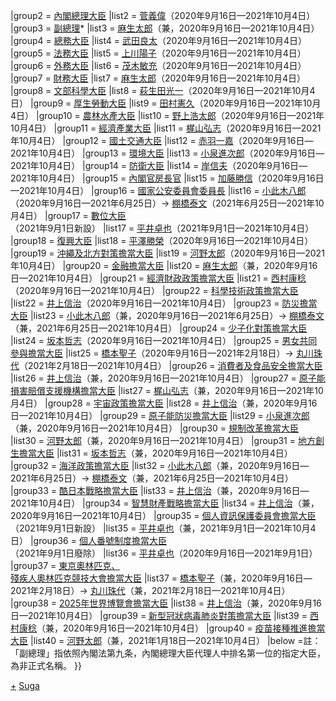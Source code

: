 {{Navbox
|name = 菅義偉內閣
|title = [[菅義偉內閣]]
|state = {{{state|collapsed}}}
|bodyclass = hlist
|list1 = {{#ifeq:{{{1}}}|nocat||
{{Navbox with columns|child
|fullwidth = true
|colstyle = text-align: center; vertical-align: middle;
|oddcolstyle = background: #e9e9e9;
|evencolstyle = background: #f9f9f9;
|col1width = 20%
|col2width = 60%
|col3width = 20%
|col1 = [[第四次安倍內閣]]<br /><small>（[[:Template:第四次安倍內閣|模板]]）</small>
|col2 = '''[[菅義偉內閣]]'''<br />（2020年9月16日—2021年10月4日）
|col3 = [[第一次岸田內閣]]<br /><small>（[[:Template:第一次岸田內閣|模板]]）</small>
}}
}}
|group2  = [[內閣總理大臣]]
|list2   = [[菅義偉]]（2020年9月16日—2021年10月4日）
|group3  = [[副總理 (日本)|副總理]]*
|list3   = [[麻生太郎]]（兼，2020年9月16日—2021年10月4日）
|group4  = [[總務大臣]]
|list4   = [[武田良太]]（2020年9月16日—2021年10月4日）
|group5  = [[法務大臣]]
|list5   = [[上川陽子]]（2020年9月16日—2021年10月4日）
|group6  = [[外務大臣 (日本)|外務大臣]]
|list6   = [[茂木敏充]]（2020年9月16日—2021年10月4日）
|group7  = [[財務大臣]]
|list7   = [[麻生太郎]]（2020年9月16日—2021年10月4日）
|group8  = [[文部科學大臣]]
|list8   = [[萩生田光一]]（2020年9月16日—2021年10月4日）
|group9  = [[厚生勞動大臣]]
|list9   = [[田村憲久]]（2020年9月16日—2021年10月4日）
|group10  = [[農林水產大臣]]
|list10   = [[野上浩太郎]]（2020年9月16日—2021年10月4日）
|group11  = [[經濟產業大臣]]
|list11   = [[梶山弘志]]（2020年9月16日—2021年10月4日）
|group12  = [[國土交通大臣]]
|list12   = [[赤羽一嘉]]（2020年9月16日—2021年10月4日）
|group13  = [[環境大臣]]
|list13   = [[小泉進次郎]]（2020年9月16日—2021年10月4日）
|group14 = [[防衛大臣]]
|list14  = [[岸信夫]]（2020年9月16日—2021年10月4日）
|group15 = [[內閣官房長官]]
|list15  = [[加藤勝信]]（2020年9月16日—2021年10月4日）
|group16 = [[國家公安委員會委員長]]
|list16  = [[小此木八郎]]（2020年9月16日—2021年6月25日）→ [[棚橋泰文]]（2021年6月25日—2021年10月4日）
|group17 = [[數位大臣]]<br>（2021年9月1日新設）
|list17 = [[平井卓也]]（2021年9月1日—2021年10月4日）
|group18 = [[復興大臣]]
|list18 = [[平澤勝榮]]（2020年9月16日—2021年10月4日）
|group19  = [[內閣府特命擔當大臣（沖繩及北方對策擔當）|沖繩及北方對策擔當大臣]]
|list19   = [[河野太郎]]（2020年9月16日—2021年10月4日）
|group20  = [[內閣府特命擔當大臣（金融擔當）|金融擔當大臣]]
|list20   = [[麻生太郎]]（兼，2020年9月16日—2021年10月4日）
|group21  = [[內閣府特命擔當大臣（經濟財政政策擔當）|經濟財政政策擔當大臣]]
|list21   = [[西村康稔]]（2020年9月16日—2021年10月4日）
|group22  = [[內閣府特命擔當大臣（科學技術政策擔當）|科學技術政策擔當大臣]]
|list22   = [[井上信治]]（2020年9月16日—2021年10月4日）
|group23  = [[內閣府特命擔當大臣（防災擔當）|防災擔當大臣]]
|list23   = [[小此木八郎]]（兼，2020年9月16日—2021年6月25日）→ [[棚橋泰文]]（兼，2021年6月25日—2021年10月4日）
|group24  = [[內閣府特命擔當大臣（少子化對策擔當）|少子化對策擔當大臣]]
|list24   = [[坂本哲志]]（2020年9月16日—2021年10月4日）
|group25 = [[內閣府特命擔當大臣（男女共同參與擔當）|男女共同參與擔當大臣]]
|list25  = [[橋本聖子]]（2020年9月16日—2021年2月18日）→ [[丸川珠代]]（2021年2月18日—2021年10月4日）
|group26 = [[內閣府特命擔當大臣（消費者及食品安全擔當）|消費者及食品安全擔當大臣]]
|list26  = [[井上信治]]（兼，2020年9月16日—2021年10月4日）
|group27 = [[內閣府特命擔當大臣（原子能損害賠償支援機構擔當）|原子能損害賠償支援機構擔當大臣]]
|list27  = [[梶山弘志]]（兼，2020年9月16日—2021年10月4日）
|group28  = [[內閣府特命擔當大臣（宇宙政策擔當）|宇宙政策擔當大臣]]
|list28   = [[井上信治]]（兼，2020年9月16日—2021年10月4日）
|group29  = [[內閣府特命擔當大臣（原子能防災擔當）|原子能防災擔當大臣]]
|list29   = [[小泉進次郎]]（兼，2020年9月16日—2021年10月4日）
|group30  = [[內閣府特命擔當大臣（規制改革擔當）|規制改革擔當大臣]]
|list30   = [[河野太郎]]（兼，2020年9月16日—2021年10月4日）
|group31  = [[內閣府特命擔當大臣（地方創生擔當）|地方創生擔當大臣]]
|list31   = [[坂本哲志]]（兼，2020年9月16日—2021年10月4日）
|group32 = [[內閣府特命擔當大臣（海洋政策擔當）|海洋政策擔當大臣]]
|list32  = [[小此木八郎]]（兼，2020年9月16日—2021年6月25日）→ [[棚橋泰文]]（兼，2021年6月25日—2021年10月4日）
|group33 = [[內閣府特命擔當大臣（酷日本戰略擔當）|酷日本戰略擔當大臣]]
|list33  = [[井上信治]]（兼，2020年9月16日—2021年10月4日）
|group34 = [[內閣府特命擔當大臣（智慧財產戰略擔當）|智慧財產戰略擔當大臣]]
|list34  = [[井上信治]]（兼，2020年9月16日—2021年10月4日）
|group35  = [[內閣府特命擔當大臣（個人資訊保護委員會擔當）|個人資訊保護委員會擔當大臣]]<br>（2021年9月1日新設）
|list35  = [[平井卓也]]（兼，2021年9月1日—2021年10月4日）
|group36  = [[內閣府特命擔當大臣（個人番號制度擔當）|個人番號制度擔當大臣]]<br>（2021年9月1日廢除）
|list36  = [[平井卓也]]（2020年9月16日—2021年9月1日）
|group37  = [[國務大臣（東京奧林匹克、殘疾人奧林匹克競技大會擔當）|東京奧林匹克、<br />殘疾人奧林匹克競技大會擔當大臣]]
|list37  = [[橋本聖子]]（兼，2020年9月16日—2021年2月18日）→ [[丸川珠代]]（兼，2021年2月18日—2021年10月4日）
|group38  = [[2025年世界博覽會擔當大臣]]
|list38  = [[井上信治]]（兼，2020年9月16日—2021年10月4日）
|group39  = [[新型冠狀病毒肺炎對策擔當大臣]]
|list39  = [[西村康稔]]（兼，2020年9月16日—2021年10月4日）
|group40  = [[疫苗接種推進擔當大臣]]
|list40  = [[河野太郎]]（兼，2021年1月18日—2021年10月4日）
|below =註：「副總理」指依照內閣法第九条，內閣總理大臣代理人中排名第一位的指定大臣，為非正式名稱。
}}<noinclude>
[[Category:菅義偉內閣閣僚|+]]
[[Category:日本內閣模板|Suga]]
</noinclude>